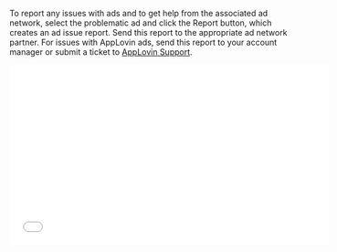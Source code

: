 To report any issues with ads and to get help from the associated ad network, select the problematic ad and click the <UILabel>Report</UILabel> button, which creates an ad issue report.
Send this report to the appropriate ad network partner.
For issues with AppLovin ads, send this report to your account manager or submit a ticket to [AppLovin Support](https://support.applovin.com/hc/en-us/requests/new).

<div>
  <iframe src="//player.vimeo.com/video/522573918" width="560" height="315" frameborder="0" allowfullscreen=""></iframe>
</div>
